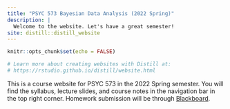 ```yaml
---
title: "PSYC 573 Bayesian Data Analysis (2022 Spring)"
description: |
  Welcome to the website. Let's have a great semester!
site: distill::distill_website
---
```


```r
knitr::opts_chunk$set(echo = FALSE)

# Learn more about creating websites with Distill at:
# https://rstudio.github.io/distill/website.html

```

This is a course website for PSYC 573 in the 2022 Spring semester. You will find the syllabus, lecture slides, and course notes in the navigation bar in the top right corner. Homework submission will be through [Blackboard](https://blackboard.usc.edu). 

